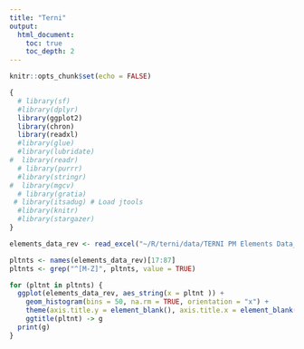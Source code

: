 ```yaml
---
title: "Terni"
output: 
  html_document:
    toc: true
    toc_depth: 2
---
```


```r
knitr::opts_chunk$set(echo = FALSE)

{
  # library(sf)
  #library(dplyr)
  library(ggplot2)
  library(chron)
  library(readxl)
  #library(glue)
  #library(lubridate)
#  library(readr)
  # library(purrr)
  #library(stringr)
#  library(mgcv)
  # library(gratia)
 # library(itsadug) # Load jtools
  #library(knitr)
  #library(stargazer)
} 

elements_data_rev <- read_excel("~/R/terni/data/TERNI PM Elements Data_rev2.xlsx")

pltnts <- names(elements_data_rev)[17:87]
pltnts <- grep("^[M-Z]", pltnts, value = TRUE) 

```


```r

for (pltnt in pltnts) {
  ggplot(elements_data_rev, aes_string(x = pltnt )) +
    geom_histogram(bins = 50, na.rm = TRUE, orientation = "x") +
    theme(axis.title.y = element_blank(), axis.title.x = element_blank()) + 
    ggtitle(pltnt) -> g
  print(g)
}

```


